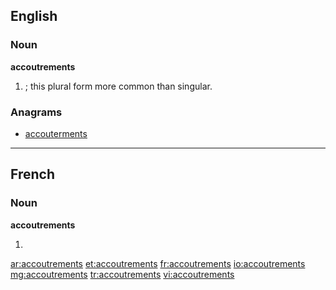 ==English==

===Noun===
'''accoutrements'''

# {{plural of|[[accoutrement]]|nodot=1}}; this plural form more common than singular.

===Anagrams===
* [[accouterments#English|accouterments]]

----

==French==

===Noun===
'''accoutrements''' {{m}}

# {{plural of|[[accoutrement]]|lang=fr}}

[[ar:accoutrements]]
[[et:accoutrements]]
[[fr:accoutrements]]
[[io:accoutrements]]
[[mg:accoutrements]]
[[tr:accoutrements]]
[[vi:accoutrements]]